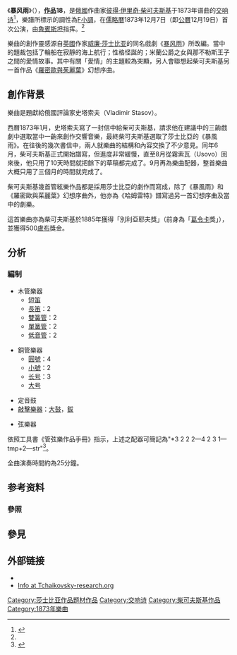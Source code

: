 《'''暴风雨'''》（{{lang-ru|Буря|Burya}}），'''[[作品号|作品]]18'''，是[[俄國|俄國]]作曲家[[彼得·伊里奇·柴可夫斯基|彼得·伊里奇·柴可夫斯基]]于1873年谱曲的[[交响诗|交响诗]]<ref name="tres">{{cite web|title=Tchaikovsky Research : The Tempest|url=http://www.tchaikovsky-research.net/en/Works/Orchestral/TH044/index.html|accessdate=2008-06-12|deadurl=yes|archiveurl=https://web.archive.org/web/20080829043437/http://www.tchaikovsky-research.net/en/works/Orchestral/TH044/index.html|archivedate=2008-08-29}}</ref>，樂譜所標示的調性為[[F小調|F小調]]，在[[儒略曆|儒略曆]]1873年12月7日（即[[公曆|公曆]]12月19日）首次公演，由[[尼古萊·格里戈里耶維奇·魯賓斯坦|魯賓斯坦]]指挥。<ref name="tres" />

樂曲的創作靈感源自[[英國|英國]]作家[[威廉·莎士比亚|威廉·莎士比亚]]的同名戲劇《[[暴风雨|暴风雨]]》所改編。當中的題裁包括了輪船在寂靜的海上航行；性格怪誕的{{le|凱列班|Caliban}}；米蘭公爵之女{{le|米蘭達 (暴風雨)|Miranda (The Tempest)|米蘭達}}與那不勒斯王子{{le|費迪南 (暴風雨)|Ferdinand (The Tempest)|費迪南}}之間的愛情故事。其中有關「愛情」的主題較為突顯，另人會聯想起柴可夫斯基另一首作品《[[罗密欧与朱丽叶幻想序曲|羅密歐與茱麗葉]]》幻想序曲。

== 創作背景 ==
樂曲是題獻給俄國評論家史塔索夫（Vladimir Stasov）。

西曆1873年1月，史塔索夫寫了一封信中給柴可夫斯基，請求他在建議中的三齣戲劇中選取當中一齣來創作交響音樂，最終柴可夫斯基選取了莎士比亞的《暴風雨》。在往後的幾次書信中，兩人就樂曲的結構和內容交換了不少意見。同年6月，柴可夫斯基正式開始譜寫，但進度非常緩慢，直至8月從霧索瓦（Usovo）回來後，他只用了10天時間就把餘下的草稿都完成了。9月再為樂曲配器，整首樂曲大概只用了三個月的時間就完成了。

柴可夫斯基幾首管絃樂作品都是採用莎士比亞的劇作而寫成，除了《暴風雨》和《羅密歐與茱麗葉》幻想序曲外，他亦為《哈姆雷特》譜寫過另一首幻想序曲及當中的劇樂。

這首樂曲亦為柴可夫斯基於1885年獲得「別利亞耶夫獎」（前身為「[[米哈伊尔·伊万诺维奇·格林卡|葛令卡]]獎」），並獲得500[[盧布|盧布]]獎金。

== 分析 ==
=== 編制 ===
{{multicol}}
* 木管樂器
** [[短笛|短笛]]
** [[長笛|長笛]]：2
** [[雙簧管|雙簧管]]：2
** [[單簧管|單簧管]]：2
** [[低音管|低音管]]：2
{{multicol-break}}
* 銅管樂器
** [[圓號|圓號]]：4
** [[小號|小號]]：2
** [[长号|长号]]：3
** [[大号|大号]]
{{multicol-break}}
* 定音鼓
* [[敲擊樂器|敲擊樂器]]：[[大鼓|大鼓]]，[[鈸|鈸]]
{{multicol-break}}
* 弦樂器
{{multicol-end}}

依照工具書《管弦樂作品手冊》指示，上述之配器可簡記為"*3 2 2 2—4 2 3 1—tmp+2—str"<ref>{{Cite book|title=''ORCHESTRAL MUSIC: A Handbook.''|url=https://archive.org/details/orchestralmusic00dani|last=Daniels|first=David|publisher=Scarecrow Press, Inc.|year=1996|isbn=0-8108-3228-3|location=Lanham|pages=[https://archive.org/details/orchestralmusic00dani/page/n428 416]|edition=3rd ed.}}</ref>。

全曲演奏時間約為25分鐘。

== 参考资料 ==
=== 參照 ===
{{reflist}}

== 參見 ==
{{portal|古典音樂}}

== 外部链接 ==
* {{IMSLP2|work=The Tempest, Op.18 (Tchaikovsky, Pyotr)|cname=《暴風雨》}}
* [https://web.archive.org/web/20100515191426/http://www.tchaikovsky-research.org/en/Works/Orchestral/TH044/index.html Info at Tchaikovsky-research.org]

{{DEFAULTSORT:Tempest}}
[[Category:莎士比亚作品题材作品|Category:莎士比亚作品题材作品]]
[[Category:交响诗|Category:交响诗]]
[[Category:柴可夫斯基作品|Category:柴可夫斯基作品]]
[[Category:1873年樂曲|Category:1873年樂曲]]